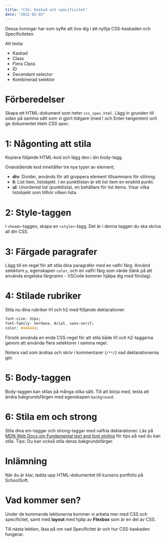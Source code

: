 ```yaml
---
title: "CSS: Kaskad och specificitet"
date: "2022-02-03"
---
```


Dessa övningar har som syfte att öva dig i att nyttja CSS-kaskaden och Specificiteten.

Att testa:
- Kaskad
- Class
- Flera Class
- ID
- Decendant selector
- Kombinerad selektor

# Förberedelser

Skapa ett HTML-dokument som heter `css_spec.html`. Lägg in grunden till sidan på samma sätt som vi gjort tidigare (med ! och Enter-tangenten) och ge dokumentet titeln *CSS spec*.

# 1: Någonting att stila

Kopiera följande HTML-kod och lägg den i din body-tagg.

<Notice>

Ovanstående kod innehåller tre nya typer av element;
- **div**: Divider, används för att gruppera element tillsammans för stilning.
- **li**: List item, listobjekt. I en punktlistan är ett list item en enskild punkt.
- **ul**: Unordered list (punktlista), en behållare för list items. Visar vilka listobjekt som tillhör vilken lista.

</Notice>

# 2: Style-taggen

I `<head>`-taggen, skapa en `<style>`-tagg. Det är i denna taggen du ska skriva all din CSS.

# 3: Färgade paragrafer

Lägg till en regel för att stila dina paragrafer med en valfri färg. Använd selektorn `p`, egenskapen `color`, och en valfri färg som värde (tänk på att använda engelska färgnamn - VSCode kommer hjälpa dig med förslag).

# 4: Stilade rubriker

Stila nu dina rubriker h1 och h2 med följande deklarationer:

```css
font-size: 32px;
font-family: Verdana, Arial, sans-serif;
color: #444444;
```

Försök använda en enda CSS-regel för att stila både h1 och h2-taggarna genom att använda flera selektorer i samma regel.

Notera vad som ändras och skriv i kommentarer (`/**/`) vad deklarationerna gör.

# 5: Body-taggen

Body-taggen kan stilas på många olika sätt. Till att börja med, testa att ändra bakgrundsfärgen med egenskapen `background`.

# 6: Stila em och strong

Stila dina em-taggar och strong-taggar med valfria deklarationer. Läs på [MDN Web Docs om Fundamental text and font styling](https://developer.mozilla.org/en-US/docs/Learn/CSS/Styling_text/Fundamentals) för tips på vad du kan stila. Tips: Du kan också stila deras bakgrundsfärger.

# Inlämning

När du är klar, ladda upp HTML-dokumentet till kursens portfolio på SchoolSoft.

# Vad kommer sen?

Under de kommande lektionerna kommer vi arbeta mer med CSS och specificitet, samt med **layout** med hjälp av **Flexbox** som är en del av CSS.

Till nästa lektion, läsa på om vad Specificitet är och hur CSS-kaskaden fungerar.